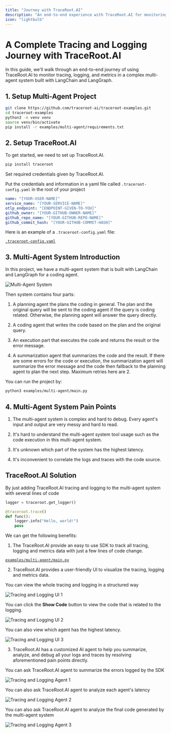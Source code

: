 ```yaml
---
title: "Journey with TraceRoot.AI"
description: "An end-to-end experience with TraceRoot.AI for monitoring your tracing, logging, and metrics data — enhanced by advanced AI agents that help you summarize, analyze, and debug all your logs and traces effortlessly."
icon: "lightbulb"
---
```


# A Complete Tracing and Logging Journey with TraceRoot.AI

In this guide, we'll walk through an end-to-end journey of using TraceRoot.AI to monitor tracing, logging, and metrics in a complex multi-agent system built with LangChain and LangGraph.


## 1. Setup Multi-Agent Project

```bash
git clone https://github.com/traceroot-ai/traceroot-examples.git
cd traceroot-examples
python3 -m venv venv
source venv/bin/activate
pip install -r examples/multi-agent/requirements.txt
```

## 2. Setup TraceRoot.AI

To get started, we need to set up TraceRoot.AI.

```bash
pip install traceroot
```

Set required credentials given by TraceRoot.AI.

Put the credentials and information in a yaml file called `.traceroot-config.yaml` in the root of your project

```yaml
name: "[YOUR-USER-NAME]"
service_name: "[YOUR-SERVICE-NAME]"
otlp_endpoint: "[ENDPOINT-GIVEN-TO-YOU]"
github_owner: "[YOUR-GITHUB-OWNER-NAME]"
github_repo_name: "[YOUR-GITHUB-REPO-NAME]"
github_commit_hash: "[YOUR-GITHUB-COMMIT-HASH]"
```

Here is an example of a `.traceroot-config.yaml` file:

[`.traceroot-config.yaml`](https://github.com/traceroot-ai/traceroot-examples/blob/main/.traceroot-config.yaml)

## 3. Multi-Agent System Introduction

In this project, we have a multi-agent system that is built with LangChain and LangGraph for a coding agent.

<img src="https://raw.githubusercontent.com/traceroot-ai/traceroot-examples/refs/heads/main/examples/multi_agent/multi_agent_graph.png" alt="Multi-Agent System" />


Then system contains four parts:

1. A planning agent the plans the coding in general. The plan and the original query will be sent to the coding agent if the query is coding related. Otherwise, the planning agent will answer the query directly.

2. A coding agent that writes the code based on the plan and the original query.

3. An execution part that executes the code and returns the result or the error message.

4. A summarization agent that summarizes the code and the result. If there are some errors for the code or execution, the summarization agent will summarize the error message and the code then fallback to the planning agent to plan the next step. Maximum retries here are 2.

You can run the project by:

```bash
python3 examples/multi-agent/main.py
```

## 4. Multi-Agent System Pain Points

1. The multi-agent system is complex and hard to debug. Every agent's input and output are very messy and hard to read.

2. It's hard to understand the multi-agent system tool usage such as the code execution in this multi-agent system.

3. It's unknown which part of the system has the highest latency.

4. It's inconvenient to correlate the logs and traces with the code source.

## TraceRoot.AI Solution

By just adding TraceRoot.AI tracing and logging to the multi-agent system with several lines of code

```python
logger = traceroot.get_logger()

@traceroot.trace()
def func():
    logger.info("Hello, world!")
    pass
```

We can get the following benefits:

1. The TraceRoot.AI provide an easy to use SDK to track all tracing, logging and metrics data with just a few lines of code change.

[`examples/multi-agent/main.py`](https://github.com/traceroot-ai/traceroot-examples/blob/ca1b657cb9276fe28de18bf9f40d89c757a771a7/examples/multi-agent/main.py#L183)

2. TraceRoot.AI provides a user-friendly UI to visualize the tracing, logging and metrics data.

You can view the whole tracing and logging in a structured way

<img src="docs/images/1.png" alt="Tracing and Logging UI 1" />

You can click the **Show Code** button to view the code that is related to the logging.

<img src="docs/images/2.png" alt="Tracing and Logging UI 2" />

You can also view which agent has the highest latency.

<img src="docs/images/3.png" alt="Tracing and Logging UI 3" />

3. TraceRoot.AI has a customized AI agent to help you summarize, analyze, and debug all your logs and traces by resolving aforementioned pain points directly.

You can ask TraceRoot.AI agent to summarize the errors logged by the SDK

<img src="docs/images/4.png" alt="Tracing and Logging Agent 1" />

You can also ask TraceRoot.AI agent to analyze each agent's latency

<img src="docs/images/5.png" alt="Tracing and Logging Agent 2" />

You can also ask TraceRoot.AI agent to analyze the final code generated by the multi-agent system

<img src="docs/images/6.png" alt="Tracing and Logging Agent 3" />
